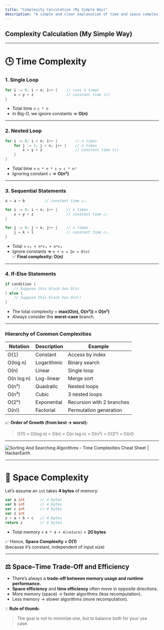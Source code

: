```yaml
---
title: "Complexity Calculation (My Simple Way)"
description: "A simple and clear explanation of time and space complexity for coding interviews."
---
```


## **Complexity Calculation (My Simple Way)**

---

# **🕒 Time Complexity**

### **1. Single Loop**
```go
for i := 0; i < n; i++ {    // runs n times
    x = y + z               // constant time (c)
}
```

- Total time = `c * n`  
- In Big-O, we ignore constants ⇒ **O(n)**

---

### **2. Nested Loop**
```go
for i := 0; i < n; i++ {        // n times
    for j := 1; j < n; j++ {    // n times
        x = y + z               // constant time (c)
    }
}
```

- Total time = `n * n * c = c * n²`  
- Ignoring constant `c` ⇒ **O(n²)**

---

### **3. Sequential Statements**
```go
a = a + b         // constant time c₁

for i := 0; i < n; i++ {    // n times
    x = y + z               // constant time c₂
}

for j := 0; j < n; j++ {    // n times
    j = k + l               // constant time c₃
}
```

- Total = `c₁ + n*c₂ + n*c₃`  
- Ignore constants ⇒ `n + n = 2n ≈ O(n)`  
✅ **Final complexity: O(n)**

---

### **4. If-Else Statements**
```go
if condition {
    // Suppose this block has O(n)
} else {
    // Suppose this block has O(n²)
}
```

- The total complexity = **max(O(n), O(n²)) = O(n²)**  
- Always consider the **worst-case** branch.

---

### **Hierarchy of Common Complexities**

| Notation | Description | Example |
|-----------|--------------|----------|
| O(1) | Constant | Access by index |
| O(log n) | Logarithmic | Binary search |
| O(n) | Linear | Single loop |
| O(n log n) | Log-linear | Merge sort |
| O(n²) | Quadratic | Nested loops |
| O(n³) | Cubic | 3 nested loops |
| O(2ⁿ) | Exponential | Recursion with 2 branches |
| O(n!) | Factorial | Permutation generation |

📈 **Order of Growth (from best → worst):**

> O(1) < O(log n) < O(n) < O(n log n) < O(n²) < O(2ⁿ) < O(n!)

---

![Sorting And Searching Algorithms - Time Complexities Cheat Sheet | HackerEarth](https://he-s3.s3.amazonaws.com/media/uploads/c950295.png)

---

# **💾 Space Complexity**

Let’s assume an `int` takes **4 bytes** of memory:

```go
var a int       // 4 bytes
var b int       // 4 bytes
var c int       // 4 bytes
var z int       
z = a + b + c   // 4 bytes
return z        // 4 bytes
```

- Total memory = `4 * 4 + 4(return)` = **20 bytes**

✅ Hence, **Space Complexity = O(1)**  
(because it’s constant, independent of input size)

---

## **⚖️ Space–Time Trade-Off and Efficiency**

- There’s always a **trade-off between memory usage and runtime performance.**  
- **Space efficiency** and **time efficiency** often move in opposite directions.  
- More memory (space) → faster algorithms (less recomputation).  
- Less memory → slower algorithms (more recomputation).

💡 **Rule of thumb:**  
> The goal is not to minimize one, but to balance both for your use case.
